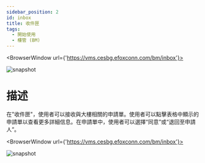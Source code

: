 ---
sidebar_position: 2
id: inbox
title: 收件匣
tags:
  - 開始使用
  - 樓管 (BM)
---


<BrowserWindow url={'https://vms.cesbg.efoxconn.com/bm/inbox'}>

![snapshot](../assets/bm/bm-inbox-zh-hant.png)

</BrowserWindow>

# 描述

在"收件匣"，使用者可以接收與大樓相關的申請單。使用者可以點擊表格中顯示的申請單以查看更多詳細信息。在申請單中，使用者可以選擇“同意”或“退回至申請人”。

<BrowserWindow url={'https://vms.cesbg.efoxconn.com/bm/inbox'}>

![snapshot](../assets/bm/bm-inbox-ticket-zh-hant.png)

</BrowserWindow>
